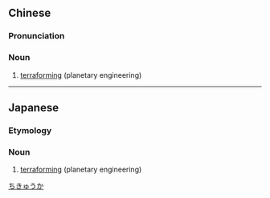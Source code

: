 ==Chinese==
{{zh-forms|type=21}}

===Pronunciation===
{{zh-pron
|m=dìqiúhuà
|c=dei6 kau4 faa3
|cat=n
}}

===Noun===
{{zh-noun}}

# [[terraforming]] (planetary engineering)

{{zh-cat|Science fiction}}

----

==Japanese==
{{ja-kanjitab|ち|きゅう|か|yomi=o}}

===Etymology===
{{suffix|地球|化|lang=ja|sort=ちきゅうか}}

===Noun===
{{ja-noun|ちきゅうか}}

# [[terraforming]] (planetary engineering)

[[Category:ja:Science fiction|ちきゅうか]]